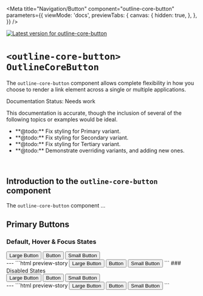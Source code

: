 

<Meta
  title="Navigation/Button"
  component="outline-core-button"
  parameters={{
    viewMode: 'docs',
    previewTabs: {
      canvas: {
        hidden: true,
      },
    },
  }}
/>

[![Latest version for outline-core-button](https://img.shields.io/npm/v/@phase2/outline-core-button)](https://www.npmjs.com/package/@phase2/outline-core-button)

# `<outline-core-button>` `OutlineCoreButton`

The `outline-core-button` component allows complete flexibility in how you choose to render a link element across a single or multiple applications.

<outline-core-alert status="warning" size="large">
  <span slot="header">Documentation Status: Needs work</span>
  <p>This documentation is accurate, though the inclusion of several of the following topics or examples would be ideal.</p>
  <ul>
    <li>**@todo:** Fix styling for Primary variant.</li>
    <li>**@todo:** Fix styling for Secondary variant.</li>
    <li>**@todo:** Fix styling for Tertiary variant.</li>
    <li>**@todo:** Demonstrate overriding variants, and adding new ones.</li>
  </ul>
</outline-core-alert>
<br />

## Introduction to the **`outline-core-button`** component

The `outline-core-button` component ...

## Primary Buttons
### Default, Hover & Focus States
<div>
  <outline-core-button button-url="#" button-size="large" button-label="Large Button"><button>Large Button</button></outline-core-button>
  <outline-core-button button-url="#" button-label="Button"><button>Button</button></outline-core-button>
  <outline-core-button button-url="#" button-size="small" button-label="Small Button"><button>Small Button</button></outline-core-button>
</div>
---
```html preview-story
<outline-core-button button-url="#" button-size="large" button-label="Large Button"><button>Large Button</button></outline-core-button>
<outline-core-button button-url="#" button-label="Button"><button>Button</button></outline-core-button>
<outline-core-button button-url="#" button-size="small" button-label="Small Button"><button>Small Button</button></outline-core-button>
```
### Disabled States
<div>
  <outline-core-button button-url="#" button-size="large" button-label="Large Button" is-disabled><button>Large Button</button></outline-core-button>
  <outline-core-button button-url="#" button-label="Button" is-disabled><button>Button</button></outline-core-button>
  <outline-core-button button-url="#" button-size="small" button-label="Small Button" is-disabled><button>Small Button</button></outline-core-button>
</div>
---
```html preview-story
<outline-core-button button-url="#" button-size="large" button-label="Large Button" is-disabled><button>Large Button</button></outline-core-button>
<outline-core-button button-url="#" button-label="Button" is-disabled><button>Button</button></outline-core-button>
<outline-core-button button-url="#" button-size="small" button-label="Small Button" is-disabled><button>Small Button</button></outline-core-button>
```
